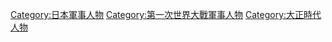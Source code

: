{{DEFAULTSORT:日本第一次世界大戰軍事人物}}
[[Category:日本軍事人物|Category:日本軍事人物]]
[[Category:第一次世界大戰軍事人物|Category:第一次世界大戰軍事人物]]
[[Category:大正時代人物|Category:大正時代人物]]
